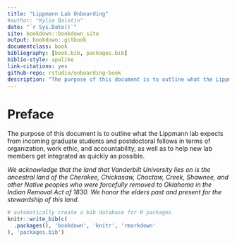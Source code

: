 ```yaml
---
title: "Lippmann Lab Onboarding"
#author: "Kylie Balotin"
date: "`r Sys.Date()`"
site: bookdown::bookdown_site
output: bookdown::gitbook
documentclass: book
bibliography: [book.bib, packages.bib]
biblio-style: apalike
link-citations: yes
github-repo: rstudio/onboarding-book
description: "The purpose of this document is to outline what the Lippmann lab expects from incoming graduate students and postdoctoral fellows in terms of organization, work ethic, and accountability, as well as to help new lab members get integrated as quickly as possible."
---
```


# Preface {-}

The purpose of this document is to outline what the Lippmann lab expects from incoming graduate students and postdoctoral fellows in terms of organization, work ethic, and accountability, as well as to help new lab members get integrated as quickly as possible. 

*We acknowledge that the land that Vanderbilt University lies on is the ancestral land of the Cherokee, Chickasaw, Choctaw, Creek, Shawnee, and other Native peoples who were forcefully removed to Oklahoma in the Indian Removal Act of 1830. We honor the elders past and present for the stewardship of this land.*

```r
# automatically create a bib database for R packages
knitr::write_bib(c(
  .packages(), 'bookdown', 'knitr', 'rmarkdown'
), 'packages.bib')
```
